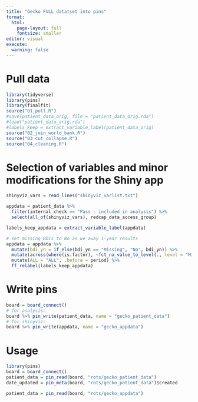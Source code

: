```yaml
---
title: "Gecko FULL datatset into pins"
format: 
  html:
    page-layout: full
    fontsize: smaller
editor: visual
execute:
  warning: false
---
```


# Pull data

```r
library(tidyverse)
library(pins)
library(finalfit)
source("01_pull.R")
#save(patient_data_orig, file = "patient_data_orig.rda")
#load("patient_data_orig.rda")
#labels_keep = extract_variable_label(patient_data_orig)
source("02_join_world_bank.R")
source("03_cut_collapse.R")
source("04_cleaning.R")
```

# Selection of variables and minor modifications for the Shiny app

```r
shinyviz_vars = read_lines("shinyviz_varlist.txt")

appdata = patient_data %>% 
  filter(internal_check == "Pass - included in analysis") %>% 
  select(all_of(shinyviz_vars), redcap_data_access_group)

labels_keep_appdata = extract_variable_label(appdata)

# set missing BDIs to No as we away 1-year results
appdata = appdata %>% 
  mutate(bdi_yn = if_else(bdi_yn == "Missing", "No", bdi_yn)) %>% 
  mutate(across(where(is.factor), ~fct_na_value_to_level(., level = "Missing"))) %>%
  mutate(ALL = "ALL", .before = period) %>% 
  ff_relabel(labels_keep_appdata)

```

# Write pins

```r
board = board_connect()
# for analysis:
board %>% pin_write(patient_data, name = "gecko_patient_data")
# for shinyviz:
board %>% pin_write(appdata, name = "gecko_appdata")

```

# Usage

```r
library(pins)
board = board_connect()
patient_data = pin_read(board, "rots/gecko_patient_data")
date_updated = pin_meta(board, "rots/gecko_patient_data")$created

patient_data = pin_read(board, "rots/gecko_appdata")
```

